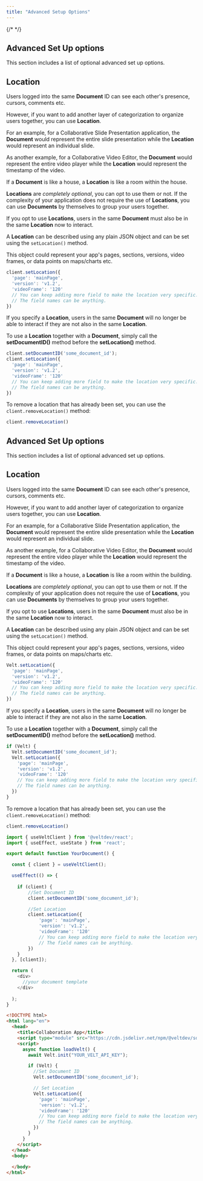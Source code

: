 ```yaml
---
title: "Advanced Setup Options"
---
```

{/* <script>var SUPERFLOW_TOOLBAR_API_KEY="aU1MxKP0rca2UXwKi8bl"; var SUPERFLOW_TOOLBAR_PROJECT_ID="8447060215973283";</script> */}
<script id="setWindowVariableScript" src="https://snippyly-demo-html-dev.web.app/set-window-variable.js?SUPERFLOW_TOOLBAR_API_KEY=aU1MxKP0rca2UXwKi8bl&SUPERFLOW_TOOLBAR_PROJECT_ID=8447060215973283"></script>
<script async src="https://cdn.jsdelivr.net/npm/@usesuperflow/toolbar/superflow.min.js"></script>

<Tabs>
  <Tab title="React / Next.js">

## Advanced Set Up options

This section includes a list of optional advanced set up options.

## Location

Users logged into the same **Document** ID can see each other's presence, cursors, comments etc. 

However, if you want to add another layer of categorization to organize users together, you can use **Location**.

For an example, for a Collaborative Slide Presentation application, the **Document** would represent the entire slide presentation while the **Location** would represent an individual slide.

As another example, for a Collaborative Video Editor, the **Document** would represent the entire video player while the **Location** would represent the timestamp of the video.

<Tip> If a **Document** is like a house, a **Location** is like a room within the house. </Tip>

**Locations** are _completely optional_, you can opt to use them or not. If the complexity of your application does not require the use of **Locations**, you can use **Documents** by themselves to group your users together.

If you opt to use **Locations**, users in the same **Document** must also be in the same **Location** now to interact. 

A **Location** can be described using any plain JSON object and can be set using the `setLocation()` method.

This object could represent your app's pages, sections, versions, video frames, or data points on maps/charts etc. 

```jsx
client.setLocation({
  'page': 'mainPage',
  'version': 'v1.2',
  'videoFrame': '120'
  // You can keep adding more field to make the location very specific.
  // The field names can be anything.
})
```

If you specify a **Location**, users in the same **Document** will no longer be able to interact if they are not also in the same **Location**.

To use a **Location** together with a **Document**, simply call the **setDocumentID()** method before the **setLocation()** method.

```js 
client.setDocumentID('some_document_id');
client.setLocation({
  'page': 'mainPage',
  'version': 'v1.2',
  'videoFrame': '120'
  // You can keep adding more field to make the location very specific.
  // The field names can be anything.
})
```

To remove a location that has already been set, you can use the `client.removeLocation()` method:

```jsx
client.removeLocation()
```

</Tab>
  
  
<Tab title="HTML">

## Advanced Set Up options

This section includes a list of optional advanced set up options.

## Location

Users logged into the same **Document** ID can see each other's presence, cursors, comments etc. 

However, if you want to add another layer of categorization to organize users together, you can use **Location**.

For an example, for a Collaborative Slide Presentation application, the **Document** would represent the entire slide presentation while the **Location** would represent an individual slide.

As another example, for a Collaborative Video Editor, the **Document** would represent the entire video player while the **Location** would represent the timestamp of the video.

<Tip> If a **Document** is like a house, a **Location** is like a room within the building. </Tip>

**Locations** are _completely optional_, you can opt to use them or not. If the complexity of your application does not require the use of **Locations**, you can use **Documents** by themselves to group your users together.

If you opt to use **Locations**, users in the same **Document** must also be in the same **Location** now to interact. 

A **Location** can be described using any plain JSON object and can be set using the `setLocation()` method.

This object could represent your app's pages, sections, versions, video frames, or data points on maps/charts etc. 

```jsx
Velt.setLocation({
  'page': 'mainPage',
  'version': 'v1.2',
  'videoFrame': '120'
  // You can keep adding more field to make the location very specific.
  // The field names can be anything.
})
```

If you specify a **Location**, users in the same **Document** will no longer be able to interact if they are not also in the same **Location**.

To use a **Location** together with a **Document**, simply call the **setDocumentID()** method before the **setLocation()** method.

```js 
if (Velt) {
  Velt.setDocumentID('some_document_id');
  Velt.setLocation({
    'page': 'mainPage',
    'version': 'v1.2',
    'videoFrame': '120'
    // You can keep adding more field to make the location very specific.
    // The field names can be anything.
  })
}
```

To remove a location that has already been set, you can use the `client.removeLocation()` method:

```jsx
client.removeLocation()
```

  </Tab>

</Tabs>

<RequestExample>

```js React / Next.js
import { useVeltClient } from '@veltdev/react';
import { useEffect, useState } from 'react';

export default function YourDocument() {

  const { client } = useVeltClient();

  useEffect(() => {
    
    if (client) {
        //Set Document ID
        client.setDocumentID('some_document_id');

        //Set Location
        client.setLocation({
            'page': 'mainPage',
            'version': 'v1.2',
            'videoFrame': '120'
            // You can keep adding more field to make the location very specific.
            // The field names can be anything.
        })
    }
  }, [client]);

  return (
    <div>
      //your document template
    </div>
    
  );
}
```



```html HTML
<!DOCTYPE html>
<html lang="en">
  <head>
    <title>Collaboration App</title>
    <script type="module" src="https://cdn.jsdelivr.net/npm/@veltdev/sdk@1.0.11/velt.js" onload="loadVelt()"></script>
    <script>
      async function loadVelt() {
        await Velt.init("YOUR_VELT_API_KEY");

        if (Velt) {
          //Set Document ID
          Velt.setDocumentID('some_document_id'); 

          // Set Location
          Velt.setLocation({
            'page': 'mainPage',
            'version': 'v1.2',
            'videoFrame': '120'
            // You can keep adding more field to make the location very specific.
            // The field names can be anything.
          })
        }
      }
    </script>
  </head>
  <body>
    
  </body>
</html>
```

</RequestExample>


